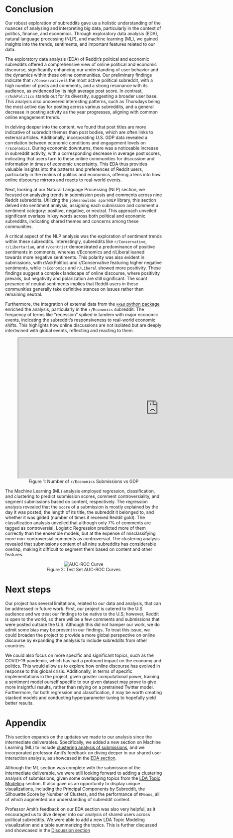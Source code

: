 # Conclusion

Our robust exploration of subreddits gave us a holistic understanding of the nuances of analysing and interpreting big data, particularly in the context of politics, finance, and economics. Through exploratory data analysis (EDA), natural language processing (NLP), and machine learning (ML), we gained insights into the trends, sentiments, and important features related to our data.

The exploratory data analysis (EDA) of Reddit's political and economic subreddits offered a comprehensive view of online political and economic discourse, significantly enhancing our understanding of user behavior and the dynamics within these online communities. Our preliminary findings indicate that `r/Conservative` is the most active political subreddit, with a high number of posts and comments, and a strong resonance with its audience, as evidenced by its high average post score. In contrast, `r/AskPolitics` stands out for its diversity, suggesting a broader user base. This analysis also uncovered interesting patterns, such as Thursdays being the most active day for posting across various subreddits, and a general decrease in posting activity as the year progresses, aligning with common online engagement trends.

In delving deeper into the content, we found that post titles are more indicative of subreddit themes than post bodies, which are often links to external articles. Additionally, incorporating U.S. GDP data revealed a correlation between economic conditions and engagement levels on `r/Economics`. During economic downturns, there was a noticeable increase in subreddit activity, with a corresponding decrease in average post scores, indicating that users turn to these online communities for discussion and information in times of economic uncertainty. This EDA thus provides valuable insights into the patterns and preferences of Reddit users, particularly in the realms of politics and economics, offering a lens into how online discourse mirrors and reacts to real-world events.

Next, looking at our Natural Language Processing (NLP) section, we focused on analyzing trends in submission posts and comments across nine Reddit subreddits. Utilizing the `johnsnowlabs sparkNLP` library, this section delved into sentiment analysis, assigning each submission and comment a sentiment category: positive, negative, or neutral. This approach unveiled significant overlaps in key words across both political and economic subreddits, indicating shared themes and concerns among these communities.

A critical aspect of the NLP analysis was the exploration of sentiment trends within these subreddits. Interestingly, subreddits like `r/Conservative`, `r/Libertarian`, and `r/centrist` demonstrated a predominance of positive sentiments in comments, whereas r/Economics and r/Liberal leaned towards more negative sentiments. This polarity was also evident in submissions, with r/AskPolitics and r/Conservative featuring higher negative sentiments, while `r/Economics` and `r/Liberal` showed more positivity. These findings suggest a complex landscape of online discourse, where positivity prevails, but negativity and polarization are still significant. The scant presence of neutral sentiments implies that Reddit users in these communities generally take definitive stances on issues rather than remaining neutral.

Furthermore, the integration of external data from the [`FRED` python package](https://pypi.org/project/fred/) enriched the analysis, particularly in the `r/Economics` subreddit. The frequency of terms like “recession” spiked in tandem with major economic events, indicating the subreddit’s responsiveness to real-world economic shifts. This highlights how online discussions are not isolated but are deeply intertwined with global events, reflecting and reacting to them.

<center>
<figure>
<iframe src="https://anthonymoubarak.georgetown.domains/recession-gdp/dist/index.html" width="900px" height="450px"></iframe>
<figcaption>Figure 1: Number of `r/Economics` Submissions vs GDP </figcaption>
</figure>
</center>

The Machine Learning (ML) analysis employed regression, classification, and clustering to predict submission scores, comment controversiality, and segment submissions based on content, respectively. The regression analysis revealed that the `score` of a submission is mostly explained by the day it was posted, the length of its title, the subreddit it belonged to, and whether it was gilded (number of times it received Reddit gold). The classification analysis unveiled that although only 7% of comments are tagged as controversial, Logistic Regression predicted more of them correctly than the ensemble models, but at the expense of misclassifying more non-controversial comments as controversial. The clustering analysis revealed that submissions content of all nine subreddits has considerable overlap, making it difficult to segment them based on content and other features.

<center> <!-- AUC/ROC -->
<figure>
<img src="./AUC-ROC-controv.png" alt="AUC-ROC Curve"/>
<figcaption>Figure 2: Test Set AUC-ROC Curves</figcaption>
</figure>
</center>

# Next steps

Our project has several limitations, related to our data and analysis, that can be addressed in future work. First, our project is catered to the U.S audience and we treat our findings to be native to the U.S; however, Reddit is open to the world, so there will be a few comments and submissions that were posted outside the U.S. Although this did not hamper our work, we do admit some bias may be present in our findings. To treat this issue, we could broaden the project to provide a more global perspective on online discourse by expanding the analysis to include subreddits from other countries.

We could also focus on more specific and significant topics, such as the COVID-19 pandemic, which has had a profound impact on the economy and politics. This would allow us to explore how online discourse has evolved in response to this global crisis. Additionally, in terms of specific implementations in the project, given greater computational power, training a sentiment model ourself specific to our given dataset may prove to give more insightful results, rather than relying on a pretrained Twitter model. Furthermore, for both regression and classification, it may be worth creating stacked models and conducting hyperparameter tuning to hopefully yield better results.

# Appendix

This section expands on the updates we made to our analysis since the intermediate deliverables. Specifically, we added a new section on Machine Learning (ML) to include [clustering analysis of submissions](https://gu-dsan6000.github.io/fall-2023-reddit-project-team-01/ml.html#business-goal-13-determine-subreddit-classification-based-on-word-embeddings-of-submission-body-and-additional-features.), and we incorporated professor Amit's feedback on diving deeper in our shared user interaction analysis, as showcased in the [EDA section](https://gu-dsan6000.github.io/fall-2023-reddit-project-team-01/eda.html#business-goal-5-shared-user-interaction-across-political-subreddits).

Although the ML section was complete with the submission of the intermediate deliverable, we were still looking forward to adding a clustering analysis of submissions, given some overlapping topics from the [LDA Topic Modeling](https://gu-dsan6000.github.io/fall-2023-reddit-project-team-01/nlp.html#business-goal-10-determine-prevalent-subjects-or-themes-in-combined-political-and-economics-subreddits-submissions.) section. It also gave us an opportunity to display unique visualizations, including the Principal Components by Subreddit, the Silhouette Score by Number of Clusters, and the performance of `KMeans`, all of which augmented our understanding of subreddit content.

Professor Amit's feedback on our EDA section was also very helpful, as it encouraged us to dive deeper into our analysis of shared users across political subreddits. We were able to add a new LDA Topic Modeling visualization and a table summarizing the topics. This is further discussed and showcased in the [Discussion section](https://gu-dsan6000.github.io/fall-2023-reddit-project-team-01/discussion.html#eda)
